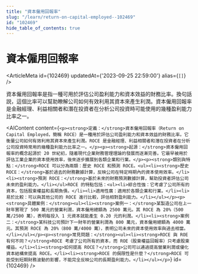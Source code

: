 ```yaml
---
title: "資本僱用回報率"
slug: "/learn/return-on-capital-employed--102469"
id: "102469"
hide_table_of_contents: true
---
```



# 資本僱用回報率

<ArticleMeta id={102469} updatedAt={'2023-09-25 22:59:00'} alias={`[]`} />
<div className='border-solid border-b border-t-0 my-4 border-[var(--ifm-color-gray-300)]' />

資本僱用回報率是指一種可用於評估公司盈利能力和資本效益的財務比率。換句話説，這個比率可以幫助瞭解公司如何有效利用其資本來產生利潤。資本僱用回報率是金融經理、利益相關者和潛在投資者在分析公司投資時可能使用的幾種盈利能力比率之一。

<AIContent content={`<p><strong>定義：</strong>資本僱用回報率（Return on Capital Employed，簡稱 ROCE）是一種用於評估公司盈利能力和資本效益的財務比率。它衡量公司如何有效利用其資本來產生利潤。ROCE 是金融經理、利益相關者和潛在投資者在分析公司投資時常用的幾種盈利能力比率之一。</p><p><strong>起源：</strong>資本僱用回報率的概念起源於 20 世紀初，隨着現代企業財務管理理論的發展而逐漸完善。它最早被用於評估工業企業的資本使用效率，後來逐步擴展到各類企業和行業。</p><p><strong>類別與特點：</strong>ROCE 可以分為兩類：歷史 ROCE 和預測 ROCE。<ul><li><strong>歷史 ROCE：</strong>基於過去的財務數據計算，反映公司在特定時期內的資本使用效率。</li><li><strong>預測 ROCE：</strong>基於未來的財務預測數據計算，幫助投資者評估公司未來的盈利能力。</li></ul>ROCE 的特點包括：<ul><li>綜合性強：它考慮了公司所有的資本，包括股東權益和長期負債。</li><li>適用性廣：適用於各類企業和行業。</li><li>易於比較：可以與其他公司的 ROCE 進行比較，評估相對盈利能力。</li></ul></p><p><strong>具體案例：</strong><ul><li><strong>案例一：</strong>某製造公司在上一財年實現了 500 萬元的營業利潤，資本僱用總額為 2500 萬元。其 ROCE 為 20%（500 萬/2500 萬），表明每投入 1 元資本就能產生 0.20 元的利潤。</li><li><strong>案例二：</strong>某科技公司預計下一財年的營業利潤為 800 萬元，資本僱用總額為 4000 萬元。其預測 ROCE 為 20%（800 萬/4000 萬），表明公司未來的資本使用效率與過去相當。</li></ul></p><p><strong>常見問題：</strong><ul><li><strong>ROCE 與 ROE 有何不同？</strong>ROCE 考慮了公司所有的資本，而 ROE（股東權益回報率）只考慮股東權益。</li><li><strong>如何提高 ROCE？</strong>公司可以通過提高營業利潤或優化資本結構來提高 ROCE。</li><li><strong>ROCE 的侷限性是什麼？</strong>ROCE 可能受到短期財務波動的影響，不能完全反映公司的長期盈利能力。</li></ul></p>`} id={102469} />
